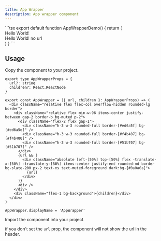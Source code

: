 ```yaml
---
title: App Wrapper
description: App wrapper component
---
```


<ComponentPreview>
  <ComponentPreviewContent name="AppWrapper" />
  <ComponentPreviewCode>
```tsx
export default function AppWrapperDemo() {
  return (
    <div className="flex flex-col gap-4">
      <AppWrapper url="https://example.com/path">
        <div className="flex h-[200px] w-[400px] items-center justify-center">Hello World!</div>
      </AppWrapper>
      <AppWrapper>
        <div className="flex h-[200px] w-[400px] items-center justify-center">
          Hello World! no url
        </div>
      </AppWrapper>
    </div>
  )
}
```
  </ComponentPreviewCode>
</ComponentPreview>

## Usage

<Steps>

<Step>Copy the component to your project.</Step>
<CodeCollapsibleWrapper>
```tsx
export type AppWrapperProps = {
  url?: string
  children?: React.ReactNode
}

export const AppWrapper = ({ url, children }: AppWrapperProps) => (
  <div className="relative flex flex-col overflow-hidden rounded-lg border">
    <div className="relative flex min-w-96 items-center justify-between gap-2 border-b bg-muted p-2">
      <div className="flex-2 flex gap-1">
        <div className="h-3 w-3 rounded-full border-[#ed6a5f] bg-[#ed6a5e]" />
        <div className="h-3 w-3 rounded-full border-[#f4b407] bg-[#f4b400]" />
        <div className="h-3 w-3 rounded-full border-[#51b707] bg-[#51b707]" />
      </div>
      {url && (
        <div className="absolute left-[50%] top-[50%] flex -translate-x-[50%] -translate-y-[50%] items-center justify-end rounded-md border bg-slate-200 px-2 text-xs text-muted-foreground dark:bg-[#0a0a0a]">
          {url}
        </div>
      )}
      <div />
    </div>
    <div className="flex-1 bg-background">{children}</div>
  </div>
)

AppWrapper.displayName = 'AppWrapper'
```
</CodeCollapsibleWrapper>

<Step>Import the component into your project.</Step>

if you don't set the `url` prop, the component will not show the url in the header.

</Steps>
